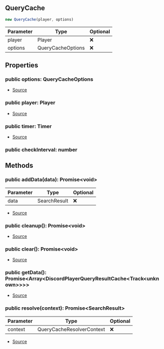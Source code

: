## QueryCache


```typescript
new QueryCache(player, options)
```
| Parameter | Type | Optional |
| ----------- | ----------- | ----------- |
| player | Player | ❌ |
| options | QueryCacheOptions | ❌ |


## Properties
### public options: QueryCacheOptions
- [Source](https://github.com/Androz2091/discord-player/blob/fe42dd7/packages/discord-player/src/utils/QueryCache.ts#L19)
### public player: Player
- [Source](https://github.com/Androz2091/discord-player/blob/fe42dd7/packages/discord-player/src/utils/QueryCache.ts#L18)
### public timer: Timer
- [Source](https://github.com/Androz2091/discord-player/blob/fe42dd7/packages/discord-player/src/utils/QueryCache.ts#L16)
### public checkInterval: number


## Methods
### public addData(data): Promise\<void>
| Parameter | Type | Optional |
| ----------- | ----------- | ----------- |
| data | SearchResult | ❌ |


- [Source](https://github.com/Androz2091/discord-player/blob/fe42dd7/packages/discord-player/src/utils/QueryCache.ts#L46)
### public cleanup(): Promise\<void>
- [Source](https://github.com/Androz2091/discord-player/blob/fe42dd7/packages/discord-player/src/utils/QueryCache.ts#L30)
### public clear(): Promise\<void>
- [Source](https://github.com/Androz2091/discord-player/blob/fe42dd7/packages/discord-player/src/utils/QueryCache.ts#L38)
### public getData(): Promise\<Array\<DiscordPlayerQueryResultCache\<Track\<unknown>>>>
- [Source](https://github.com/Androz2091/discord-player/blob/fe42dd7/packages/discord-player/src/utils/QueryCache.ts#L42)
### public resolve(context): Promise\<SearchResult>
| Parameter | Type | Optional |
| ----------- | ----------- | ----------- |
| context | QueryCacheResolverContext | ❌ |


- [Source](https://github.com/Androz2091/discord-player/blob/fe42dd7/packages/discord-player/src/utils/QueryCache.ts#L53)